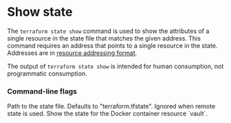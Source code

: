 # Show state

The `terraform state show` command is used to show the attributes of a single resource in the state file that matches the given address.
This command requires an address that points to a single resource in the state. Addresses are in [resource addressing format](https://developer.hashicorp.com/terraform/cli/state/resource-addressing).

The output of `terraform state show` is intended for human consumption, not programmatic consumption. 

### Command-line flags

<Properties>
  <Property name="state" type="string" required="false" value="terraform.tfstate">
    Path to the state file. Defaults to "terraform.tfstate". Ignored when remote state is used.
  </Property>
</Properties>

<Task id="state/show_state">
  <Instructions>
    Show the state for the Docker container resource `vault`.
  </Instructions>
  <Conditions>
    <Condition 
      id="show_command"
      target="vscode.container.jumppad.dev"
      description="The state of the Vault Docker container was shown"
    />
  </Conditions>
</Task>